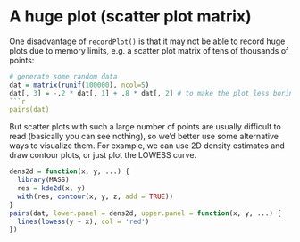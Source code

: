 # A huge plot (scatter plot matrix)

One disadvantage of `recordPlot()` is that it may not be able to record huge plots due to memory limits, e.g. a scatter plot matrix of tens of thousands of points:

```r
# generate some random data
dat = matrix(runif(100000), ncol=5)
dat[, 3] = -.2 * dat[, 1] + .8 * dat[, 2] # to make the plot less boring
```r
pairs(dat)
```

But scatter plots with such a large number of points are usually difficult to read (basically you can see nothing), so we'd better use some alternative ways to visualize them. For example, we can use 2D density estimates and draw contour plots, or just plot the LOWESS curve.

```r
dens2d = function(x, y, ...) {
  library(MASS)
  res = kde2d(x, y)
  with(res, contour(x, y, z, add = TRUE))
}
pairs(dat, lower.panel = dens2d, upper.panel = function(x, y, ...) {
  lines(lowess(y ~ x), col = 'red')
})
```
